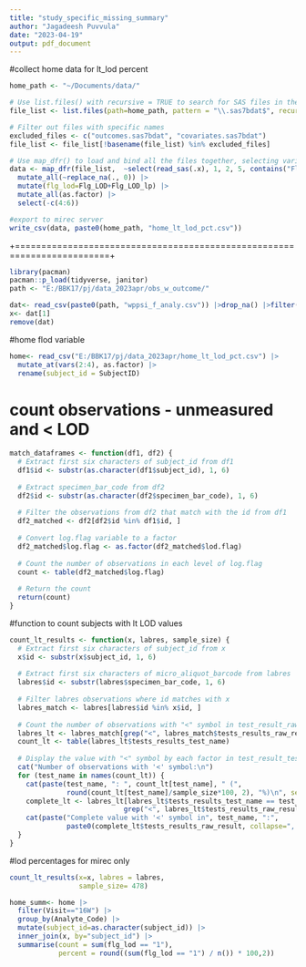 ```yaml
---
title: "study_specific_missing_summary"
author: "Jagadeesh Puvvula"
date: "2023-04-19"
output: pdf_document
---
```


#collect home data for lt_lod percent
```r
home_path <- "~/Documents/data/"

# Use list.files() with recursive = TRUE to search for SAS files in the current directory and its subdirectories
file_list <- list.files(path=home_path, pattern = "\\.sas7bdat$", recursive = F, full.names = T)

# Filter out files with specific names
excluded_files <- c("outcomes.sas7bdat", "covariates.sas7bdat")
file_list <- file_list[!basename(file_list) %in% excluded_files]

# Use map_dfr() to load and bind all the files together, selecting variables 1, 2, 5, and 9
data <- map_dfr(file_list,  ~select(read_sas(.x), 1, 2, 5, contains("Flg"))) |>
  mutate_all(~replace_na(., 0)) |>
  mutate(flg_lod=Flg_LOD+Flg_LOD_lp) |>
  mutate_all(as.factor) |>
  select(-c(4:6))

#export to mirec server
write_csv(data, paste0(home_path, "home_lt_lod_pct.csv"))
```

+========================================================================+

```r
library(pacman)
pacman::p_load(tidyverse, janitor)
path <- "E:/BBK17/pj/data_2023apr/obs_w_outcome/"

```

```r
dat<- read_csv(paste0(path, "wppsi_f_analy.csv")) |>drop_na() |>filter(cohort=="2")
x<- dat[1]
remove(dat)
```

#home flod variable
```r
home<- read_csv("E:/BBK17/pj/data_2023apr/home_lt_lod_pct.csv") |>
  mutate_at(vars(2:4), as.factor) |>
  rename(subject_id = SubjectID)
```


# count observations - unmeasured and < LOD
```r
match_dataframes <- function(df1, df2) {
  # Extract first six characters of subject_id from df1
  df1$id <- substr(as.character(df1$subject_id), 1, 6)
  
  # Extract specimen_bar_code from df2
  df2$id <- substr(as.character(df2$specimen_bar_code), 1, 6)
  
  # Filter the observations from df2 that match with the id from df1
  df2_matched <- df2[df2$id %in% df1$id, ]
  
  # Convert log.flag variable to a factor
  df2_matched$log.flag <- as.factor(df2_matched$lod.flag)
  
  # Count the number of observations in each level of log.flag
  count <- table(df2_matched$log.flag)
  
  # Return the count
  return(count)
}

```

#function to count subjects with lt LOD values
```r
count_lt_results <- function(x, labres, sample_size) {
  # Extract first six characters of subject_id from x
  x$id <- substr(x$subject_id, 1, 6)
  
  # Extract first six characters of micro_aliquot_barcode from labres
  labres$id <- substr(labres$specimen_bar_code, 1, 6)
  
  # Filter labres observations where id matches with x
  labres_match <- labres[labres$id %in% x$id, ]
  
  # Count the number of observations with "<" symbol in test_result_raw_result
  labres_lt <- labres_match[grep("<", labres_match$tests_results_raw_result), ]
  count_lt <- table(labres_lt$tests_results_test_name)
  
  # Display the value with "<" symbol by each factor in test_result_test_name
  cat("Number of observations with '<' symbol:\n")
  for (test_name in names(count_lt)) {
    cat(paste(test_name, ": ", count_lt[test_name], " (", 
              round(count_lt[test_name]/sample_size*100, 2), "%)\n", sep=""))
    complete_lt <- labres_lt[labres_lt$tests_results_test_name == test_name & 
                            grep("<", labres_lt$tests_results_raw_result), ]
    cat(paste("Complete value with '<' symbol in", test_name, ":", 
              paste0(complete_lt$tests_results_raw_result, collapse=", "), "\n"))
  }
}

```

#lod percentages for mirec only
```r
count_lt_results(x=x, labres = labres,
                 sample_size= 478)
```


```r
home_summ<- home |>
  filter(Visit=="16W") |>
  group_by(Analyte_Code) |>
  mutate(subject_id=as.character(subject_id)) |>
  inner_join(x, by="subject_id") |>
  summarise(count = sum(flg_lod == "1"),
            percent = round((sum(flg_lod == "1") / n()) * 100,2))
```





